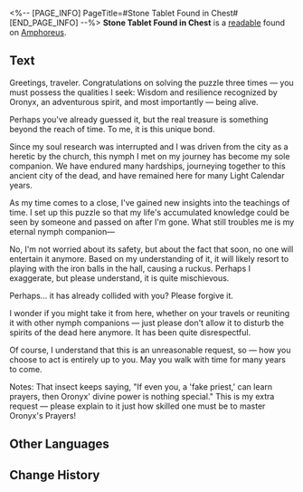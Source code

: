 <%-- [PAGE_INFO]
PageTitle=#Stone Tablet Found in Chest#
[END_PAGE_INFO] --%>
{{Readable Infobox
|id           = 525
|partIds      = 190852
|title        = 
|image        = Item Stone Tablet Found in Chest.png
|world        = Amphoreus
|parts        = 1
|author       = <!--to be added-->
|description  = A diary tablet found in a chest, penned by an Oronyx priest, written with heartfelt sincerity.
|part1        = Stone Tablet Found in Chest
|source1      = {{cx|Source missing}}
|characters   = Oronyx
|factions     = 
}}
'''Stone Tablet Found in Chest''' is a [[readable]] found on [[Amphoreus]].
<!--
==Location==
{{Map Embed|<map name>|<marker id>}}
-->
==Text==
Greetings, traveler. Congratulations on solving the puzzle three times &mdash; you must possess the qualities I seek: Wisdom and resilience recognized by Oronyx, an adventurous spirit, and most importantly &mdash; being alive.

Perhaps you've already guessed it, but the real treasure is something beyond the reach of time. To me, it is this unique bond.

Since my soul research was interrupted and I was driven from the city as a heretic by the church, this nymph I met on my journey has become my sole companion. We have endured many hardships, journeying together to this ancient city of the dead, and have remained here for many Light Calendar years.

As my time comes to a close, I've gained new insights into the teachings of time. I set up this puzzle so that my life's accumulated knowledge could be seen by someone and passed on after I'm gone. What still troubles me is my eternal nymph companion&mdash;

No, I'm not worried about its safety, but about the fact that soon, no one will entertain it anymore. Based on my understanding of it, it will likely resort to playing with the iron balls in the hall, causing a ruckus. Perhaps I exaggerate, but please understand, it is quite mischievous.

Perhaps... it has already collided with you? Please forgive it.

I wonder if you might take it from here, whether on your travels or reuniting it with other nymph companions &mdash; just please don't allow it to disturb the spirits of the dead here anymore. It has been quite disrespectful.

Of course, I understand that this is an unreasonable request, so &mdash; how you choose to act is entirely up to you. May you walk with time for many years to come.

Notes: That insect keeps saying, "If even you, a 'fake priest,' can learn prayers, then Oronyx' divine power is nothing special." This is my extra request &mdash; please explain to it just how skilled one must be to master Oronyx's Prayers!

<!--
==Trivia==
* 
-->
==Other Languages==
{{Other Languages
|en   = Stone Tablet Found in Chest
|zhs  = 宝箱中发现的石板
|zht  = 寶箱中發現的石板
|ja   = 宝箱で見つけた石板
|ko   = 보물상자에서 발견된 석판
|es   = Losa de piedra encontrada en un cofre
|fr   = Tablette en pierre trouvée dans un coffre
|ru   = Скрижаль из сундука
|th   = แผ่นหินที่พบในหีบสมบัติ
|vi   = Phiến Đá Trong Rương Báu
|de   = Steintafel aus einer Truhe
|id   = Prasasti yang Ditemukan di Peti Harta
|pt   = Tabuleta de Pedra Encontrada no Baú
}}

==Change History==
{{Change History|3.2}}